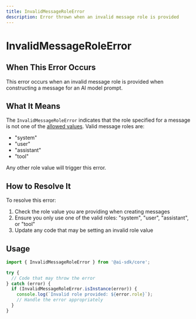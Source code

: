 ```yaml
---
title: InvalidMessageRoleError
description: Error thrown when an invalid message role is provided
---
```


# InvalidMessageRoleError

## When This Error Occurs

This error occurs when an invalid message role is provided when constructing a message for an AI model prompt.

## What It Means

The `InvalidMessageRoleError` indicates that the role specified for a message is not one of the [allowed values](https://sdk.vercel.ai/docs/foundations/prompts). Valid message roles are:

- "system"
- "user"
- "assistant"
- "tool"

Any other role value will trigger this error.

## How to Resolve It

To resolve this error:

1. Check the role value you are providing when creating messages
2. Ensure you only use one of the valid roles: "system", "user", "assistant", or "tool"
3. Update any code that may be setting an invalid role value

## Usage

```ts
import { InvalidMessageRoleError } from '@ai-sdk/core';

try {
  // Code that may throw the error
} catch (error) {
  if (InvalidMessageRoleError.isInstance(error)) {
    console.log(`Invalid role provided: ${error.role}`);
    // Handle the error appropriately
  }
}
```
